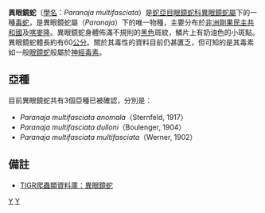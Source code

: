 {{Speciesbox 
| taxon = Paranaja multifasciata
| binomial_authority = Werner, 1902
| synonyms = ''Naja multifasciata''}}

'''異眼鏡蛇'''（[[學名|學名]]：''Paranaja multifasciata''）是[[蛇亞目|蛇亞目]][[眼鏡蛇科|眼鏡蛇科]][[異眼鏡蛇屬|異眼鏡蛇屬]]下的一種[[毒蛇|毒蛇]]，是異眼鏡蛇屬（''Paranaja''）下的唯一物種，主要分布於[[非洲|非洲]][[剛果民主共和國|剛果民主共和國]]及[[喀麥隆|喀麥隆]]。異眼鏡蛇身體佈滿不規則的[[黑色|黑色]]斑紋，鱗片上有奶油色的小斑點。異眼鏡蛇體長約有60[[公分|公分]]。關於其毒性的資料目前仍甚匱乏，但可知的是其毒素如一般[[眼鏡蛇|眼鏡蛇]]般屬於[[神經毒素|神經毒素]]。

==亞種==
目前異眼鏡蛇共有3個亞種已被確認，分別是：
*''Paranaja multifasciata anomala''（Sternfeld, 1917）
*''Paranaja multifasciata dulloni''（Boulenger, 1904）
*''Paranaja multifasciata multifasciata''（Werner, 1902）

==備註==
*{{en}}[http://reptile-database.reptarium.cz/search.php?genus=Paranaja&species=multifasciata TIGR爬蟲類資料庫：異眼鏡蛇]
{{Taxonbar|from=Q1018005}}

[[Category:異眼鏡蛇屬|Y]]
[[Category:_1902年描述的动物|Y]]